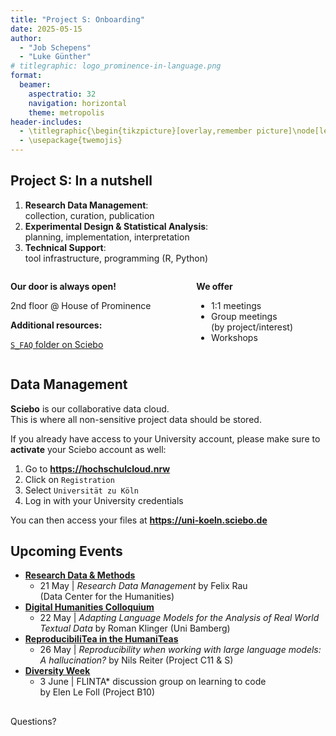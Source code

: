 ```yaml
---
title: "Project S: Onboarding"
date: 2025-05-15
author:
  - "Job Schepens"
  - "Luke Günther"
# titlegraphic: logo_prominence-in-language.png
format: 
  beamer: 
    aspectratio: 32
    navigation: horizontal
    theme: metropolis
header-includes: 
  - \titlegraphic{\begin{tikzpicture}[overlay,remember picture]\node[left=.8cm] at (current page.25){\includegraphics[width=3cm]{logo_prominence-in-language.png}};\end{tikzpicture}}
  - \usepackage{twemojis}
---
```


## Project S: In a nutshell
\vspace{.25cm}
1. **Research Data Management**: \
  collection, curation, publication
2. **Experimental Design & Statistical Analysis**: \
  planning, implementation, interpretation
3. **Technical Support**: \
  tool infrastructure, programming (R, Python)

\vspace{.5cm}
::::: {.columns align=top .onlytextwidth}
::: column
**Our door is always open!**

2nd floor @ House of Prominence

\vspace{.5cm}
**Additional resources:**

[`S_FAQ` folder on Sciebo](https://uni-koeln.sciebo.de/s/fvdR9aesnq7O5xu)
:::
\hspace{1cm}
::: column
**We offer**

- 1:1 meetings
- Group meetings \
  (by project/interest)
- Workshops
:::
:::::

## Data Management

**Sciebo** is our collaborative data cloud. \
This is where all non-sensitive project data should be stored.

\begin{tikzpicture}[remember picture,overlay]
    \node[xshift=-1.5cm,yshift=-2.25cm] at (current page.north east) {\includegraphics[width=1cm]{sciebo-logo.png}};
\end{tikzpicture}

\vspace*{-1cm}

If you already have access to your University account, please make sure to **activate** your Sciebo account as well:

1. Go to [**https://hochschulcloud.nrw**](https://hochschulcloud.nrw/en/index.html)
2. Click on `Registration`
3. Select `Universität zu Köln`
4. Log in with your University credentials

You can then access your files at [**https://uni-koeln.sciebo.de**](https://uni-koeln.sciebo.de/login)

<!--
TODO: Ask for confirmation? Spreadsheet on Sciebo?
-->

## Upcoming Events

- [**Research Data & Methods**](https://sfb1252.uni-koeln.de/en/early-career/events/workshops/research-data-and-methods) \texttwemoji{star}
	- 21 May | *Research Data Management* by Felix Rau \
    (Data Center for the Humanities)
- [**Digital Humanities Colloquium**](https://lehre.idh.uni-koeln.de/lehrveranstaltungen/sommersemester-2025/digital-humanities-cologne/) \texttwemoji{bookmark tabs}
  - 22 May | *Adapting Language Models for the Analysis of Real World Textual Data* 
    by Roman Klinger (Uni Bamberg)
- [**ReproducibiliTea in the HumaniTeas**](https://ub.uni-koeln.de/en/courses-consultations/specials/reproducibilitea-in-the-humaniteas) \texttwemoji{teacup without handle}
	- 26 May | *Reproducibility when working with large language models: A hallucination?*
    by Nils Reiter (Project C11 & S)
- [**Diversity Week**](https://vielfalt.uni-koeln.de/en/news/diversity-week-you-make-the-difference) \texttwemoji{rainbow flag} \texttwemoji{female sign}\texttwemoji{transgender symbol}
  - 3 June | FLINTA* discussion group on learning to code \
    by Elen Le Foll (Project B10)

<!--
- [**Dinge mit Daten**](https://www.edulabs.uni-koeln.de/ilias.php?baseClass=ilrepositorygui&ref_id=21449&lang=en) (Things with Data)
  - walk-in sessions organized by University and City Library of Cologne
-->

## {.standout}

Questions?